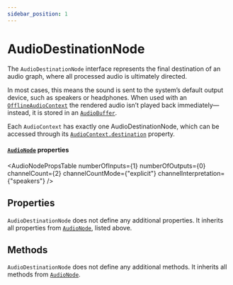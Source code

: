 ```yaml
---
sidebar_position: 1
---
```



# AudioDestinationNode

The `AudioDestinationNode` interface represents the final destination of an audio graph, where all processed audio is ultimately directed.

In most cases, this means the sound is sent to the system’s default output device, such as speakers or headphones.
When used with an [`OfflineAudioContext`](/docs/core/offline-audio-context) the rendered audio isn’t played back immediately—instead,
it is stored in an [`AudioBuffer`](/docs/sources/audio-buffer).

Each `AudioContext` has exactly one AudioDestinationNode, which can be accessed through its
[`AudioContext.destination`](/docs/core/base-audio-context/#properties) property.


#### [`AudioNode`](/docs/core/audio-node#read-only-properties) properties
<AudioNodePropsTable numberOfInputs={1} numberOfOutputs={0} channelCount={2} channelCountMode={"explicit"} channelInterpretation={"speakers"} />

## Properties

`AudioDestinationNode` does not define any additional properties.
It inherits all properties from [`AudioNode`](/docs/core/audio-node), listed above.

## Methods

`AudioDestinationNode` does not define any additional methods.
It inherits all methods from [`AudioNode`](/docs/core/audio-node).

